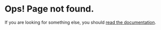 # Ops! Page not found.

If you are looking for something else, you should [read the documentation](/).

